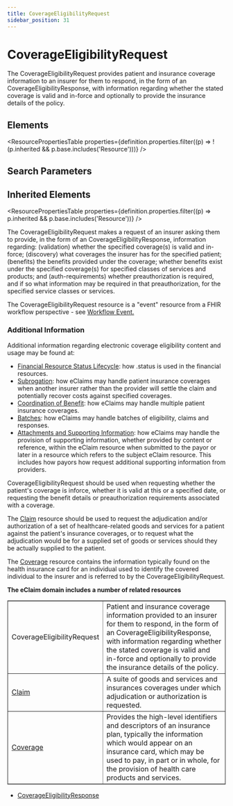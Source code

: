 ```yaml
---
title: CoverageEligibilityRequest
sidebar_position: 31
---
```



# CoverageEligibilityRequest

The <Link to="/docs/api/fhir/resources/coverageeligibilityrequest">CoverageEligibilityRequest</Link> provides patient and insurance coverage information to an insurer for them to respond, in the form of an <Link to="/docs/api/fhir/resources/coverageeligibilityresponse">CoverageEligibilityResponse</Link>, with information regarding whether the stated coverage is valid and in-force and optionally to provide the insurance details of the policy.

<Tabs queryString="section">
  <TabItem value="schema" label="Schema" default>

## Elements

<ResourcePropertiesTable
  properties={definition.properties.filter((p) => !(p.inherited && p.base.includes('Resource')))}
/>

## Search Parameters

<SearchParamsTable searchParams={definition.searchParameters} />

## Inherited Elements

<ResourcePropertiesTable properties={definition.properties.filter((p) => p.inherited && p.base.includes('Resource'))} />

  </TabItem>
  <TabItem value="usage" label="Usage">
<div> <a name="scope"></a> <p> The <Link to="/docs/api/fhir/resources/coverageeligibilityrequest">CoverageEligibilityRequest</Link> makes a request of an insurer asking them to provide, in the form of an <Link to="/docs/api/fhir/resources/coverageeligibilityresponse">CoverageEligibilityResponse</Link>,  information regarding: (validation) whether the specified coverage(s) is valid and in-force; (discovery) what coverages the insurer has for the specified patient; (benefits) the benefits provided under the coverage; whether benefits exist under the specified coverage(s) for specified classes of services and products; and (auth-requirements)  whether preauthorization is required, and if so what information may be required in that preauthorization, for the specified service classes or services. </p> <p>The <Link to="/docs/api/fhir/resources/coverageeligibilityrequest">CoverageEligibilityRequest</Link> resource is a "event" resource from a FHIR workflow perspective - see <a href="https://www.hl7.org/fhir/workflow.html#event">Workflow Event.</a></p> <h3 class="self-link-parent"> Additional Information <a href="https://www.hl7.org/fhir/coverageeligibilityrequest.html#13.2.1.1" title="link to here" class="self-link"></a></h3> <p> Additional information regarding electronic coverage eligibility content and usage may be found at: </p> <ul> <li><a href="https://www.hl7.org/fhir/financial-module.html#resource-status">Financial Resource Status Lifecycle</a>: how .status is used in the financial resources.</li> <li><a href="https://www.hl7.org/fhir/financial-module.html#subrogation">Subrogation</a>: how eClaims may handle patient insurance coverages when another insurer rather than  the provider will settle the claim and potentially recover costs against specified coverages.</li> <li><a href="https://www.hl7.org/fhir/financial-module.html#cob">Coordination of Benefit</a>: how eClaims may handle multiple patient insurance coverages.</li> <li><a href="https://www.hl7.org/fhir/financial-module.html#batch">Batches</a>: how eClaims may handle batches of eligibility, claims and responses.</li> <li><a href="https://www.hl7.org/fhir/financial-module.html#attachments">Attachments and Supporting Information</a>: how eClaims may handle the provision of supporting  information, whether provided by content or reference, within the eClaim resource when submitted to the payor or later in a resource which refers  to the subject eClaim resource. This includes how payors how request additional supporting information from providers.</li> </ul> </div>
  </TabItem>
  <TabItem value="relationships" label="Relationships">
<div> <p> <Link to="/docs/api/fhir/resources/coverageeligibilityrequest">CoverageEligibilityRequest</Link> should be used when requesting whether the patient's coverage is inforce, whether it is valid at this or a specified date, or requesting the benefit details or preauthorization requirements associated with a coverage. </p> <p> The <a href="/docs/api/fhir/resources/claim">Claim</a> resource should be used to request the adjudication and/or authorization of a set of healthcare-related goods and services for a patient against the patient's insurance coverages, or to request what the adjudication would be for a supplied set of goods or services should they be actually supplied to the patient. </p> <p> The <a href="/docs/api/fhir/resources/coverage">Coverage</a> resource contains the information typically found on the health insurance card for an individual used to identify the covered individual to the insurer and is referred to by the <Link to="/docs/api/fhir/resources/coverageeligibilityrequest">CoverageEligibilityRequest</Link>. </p> <p> <b>The eClaim domain includes a number of related resources</b> </p> <table border="1" cellpadding="1" cellspacing="2" frame="box"> <tbody><tr> <td>CoverageEligibilityRequest</td> <td>Patient and insurance coverage information provided to an insurer for them to respond, in the form of an <Link to="/docs/api/fhir/resources/coverageeligibilityresponse">CoverageEligibilityResponse</Link>, with information regarding whether the stated coverage is valid and in-force and optionally to provide the insurance details of the policy.</td> </tr> <tr> <td><a href="/docs/api/fhir/resources/claim">Claim</a></td> <td>A suite of goods and services and insurances coverages under which adjudication or authorization is requested.</td> </tr> <tr> <td><a href="/docs/api/fhir/resources/coverage">Coverage</a></td> <td>Provides the high-level identifiers and descriptors of an insurance plan, typically the information which would appear on an insurance card, which may be used to pay, in part or in whole, for the provision of health care products and services.</td> </tr> </tbody></table> </div>
  </TabItem>

  <TabItem value="referencedBy" label="Referenced By">
<ul><li><a href="/docs/api/fhir/resources/coverageeligibilityresponse">CoverageEligibilityResponse</a></li></ul>
  </TabItem>
</Tabs>
